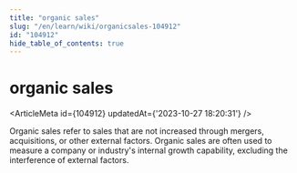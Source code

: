 ```yaml
---
title: "organic sales"
slug: "/en/learn/wiki/organicsales-104912"
id: "104912"
hide_table_of_contents: true
---
```



# organic sales

<ArticleMeta id={104912} updatedAt={'2023-10-27 18:20:31'} />
<div className='border-solid border-b border-t-0 my-4 border-[var(--ifm-color-gray-300)]' />

Organic sales refer to sales that are not increased through mergers, acquisitions, or other external factors. Organic sales are often used to measure a company or industry's internal growth capability, excluding the interference of external factors.
